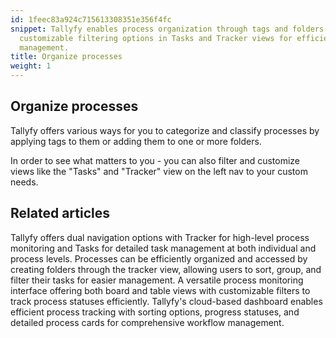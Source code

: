 ```yaml
---
id: 1feec83a924c715613308351e356f4fc
snippet: Tallyfy enables process organization through tags and folders while offering
  customizable filtering options in Tasks and Tracker views for efficient workflow
  management.
title: Organize processes
weight: 1
---
```


## Organize processes

Tallyfy offers various ways for you to categorize and classify processes by applying tags to them or adding them to one or more folders.

In order to see what matters to you - you can also filter and customize views like the "Tasks" and "Tracker" view on the left nav to your custom needs.



<PageTree />


## Related articles
<CardGrid>
<LinkTitleCard header="<b>Pro > Tracking</b>" href="/products/pro/tracking-and-tasks/" > Tallyfy offers dual navigation options with Tracker for high-level process monitoring and Tasks for detailed task management at both individual and process levels. </LinkTitleCard>
<LinkTitleCard header="<b>Organize Processes > Organize processes into folders</b>" href="/products/pro/tracking-and-tasks/tracker-view/organize-processes/how-can-i-add-tasks-to-folders-in-tallyfy/" > Processes can be efficiently organized and accessed by creating folders through the tracker view, allowing users to sort, group, and filter their tasks for easier management. </LinkTitleCard>
<LinkTitleCard header="<b>Tracking And Tasks > Tracker view</b>" href="/products/pro/tracking-and-tasks/tracker-view/" > A versatile process monitoring interface offering both board and table views with customizable filters to track process statuses efficiently. </LinkTitleCard>
<LinkTitleCard header="<b>Tracker View > Manage and track my processes</b>" href="/products/pro/tracking-and-tasks/tracker-view/how-can-i-manage-and-track-my-processes-on-tallyfy/" > Tallyfy's cloud-based dashboard enables efficient process tracking with sorting options, progress statuses, and detailed process cards for comprehensive workflow management. </LinkTitleCard>
</CardGrid>